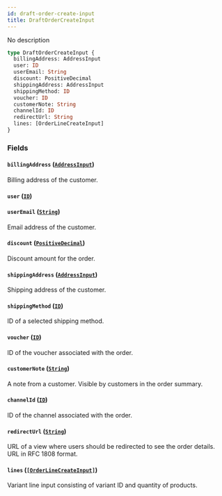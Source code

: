 ```yaml
---
id: draft-order-create-input
title: DraftOrderCreateInput
---
```


No description

```graphql
type DraftOrderCreateInput {
  billingAddress: AddressInput
  user: ID
  userEmail: String
  discount: PositiveDecimal
  shippingAddress: AddressInput
  shippingMethod: ID
  voucher: ID
  customerNote: String
  channelId: ID
  redirectUrl: String
  lines: [OrderLineCreateInput]
}
```

### Fields

#### `billingAddress` ([`AddressInput`](/developer/api-reference/inputs/address-input.mdx))

Billing address of the customer.

#### `user` ([`ID`](/developer/api-reference/scalars/id.mdx))

#### `userEmail` ([`String`](/developer/api-reference/scalars/string.mdx))

Email address of the customer.

#### `discount` ([`PositiveDecimal`](/developer/api-reference/scalars/positive-decimal.mdx))

Discount amount for the order.

#### `shippingAddress` ([`AddressInput`](/developer/api-reference/inputs/address-input.mdx))

Shipping address of the customer.

#### `shippingMethod` ([`ID`](/developer/api-reference/scalars/id.mdx))

ID of a selected shipping method.

#### `voucher` ([`ID`](/developer/api-reference/scalars/id.mdx))

ID of the voucher associated with the order.

#### `customerNote` ([`String`](/developer/api-reference/scalars/string.mdx))

A note from a customer. Visible by customers in the order summary.

#### `channelId` ([`ID`](/developer/api-reference/scalars/id.mdx))

ID of the channel associated with the order.

#### `redirectUrl` ([`String`](/developer/api-reference/scalars/string.mdx))

URL of a view where users should be redirected to see the order details. URL in RFC 1808 format.

#### `lines` ([`[OrderLineCreateInput]`](/developer/api-reference/inputs/order-line-create-input.mdx))

Variant line input consisting of variant ID and quantity of products.
